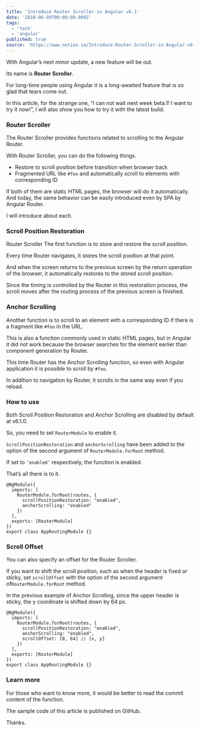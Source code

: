 ```yaml
---
title: 'Introduce Router Scroller in Angular v6.1'
date: '2018-06-09T00:00:00.000Z'
tags:
  - 'tech'
  - 'angular'
published: true
source: 'https://www.notion.so/Introduce-Router-Scroller-in-Angular-v6-1-5116a5eaca934e2c8c5d3e492a935c1c'
---
```



With Angular’s next minor update, a new feature will be out.

Its name is **Router Scroller**.

For long-time people using Angular it is a long-awaited feature that is so glad that tears come out.

In this article, for the strange one, “I can not wait next week beta.1! I want to try it now!”, I will also show you how to try it with the latest build.

### Router Scroller

The Router Scroller provides functions related to scrolling to the Angular Router.

With Router Scroller, you can do the following things.

- Restore to scroll position before transition when browser back
- Fragmented URL like `#foo` and automatically scroll to elements with corresponding ID

If both of them are static HTML pages, the browser will do it automatically. And today, the same behavior can be easily introduced even by SPA by Angular Router.

I will introduce about each.

### Scroll Position Restoration

Router Scroller The first function is to store and restore the scroll position.

Every time Router navigates, it stores the scroll position at that point.

And when the screen returns to the previous screen by the return operation of the browser, it automatically restores to the stored scroll position.

Since the timing is controlled by the Router in this restoration process, the scroll moves after the routing process of the previous screen is finished.

### Anchor Scrolling

Another function is to scroll to an element with a corresponding ID if there is a fragment like `#foo` in the URL.

This is also a function commonly used in static HTML pages, but in Angular it did not work because the browser searches for the element earlier than component generation by Router.

This time Router has the Anchor Scrolling function, so even with Angular application it is possible to scroll by `#foo`.

In addition to navigation by Router, it scrolls in the same way even if you reload.

### How to use

Both Scroll Position Restoration and Anchor Scrolling are disabled by default at v6.1.0.

So, you need to set `RouterModule` to enable it.

`ScrollPositionRestoration` and `anchorScrolling` have been added to the option of the second argument of `RouterModule.forRoot` method.

If set to `’enabled’` respectively, the function is enabled.

That’s all there is to it.

```plaintext
@NgModule({
  imports: [
    RouterModule.forRoot(routes, {
      scrollPositionRestoration: "enabled",
      anchorScrolling: "enabled"
    })
  ],
  exports: [RouterModule]
})
export class AppRoutingModule {}
```

### Scroll Offset

You can also specify an offset for the Router Scroller.

If you want to shift the scroll position, such as when the header is fixed or sticky, set `scrollOffset` with the option of the second argument of`RouterModule.forRoot` method.

In the previous example of Anchor Scrolling, since the upper header is sticky, the y coordinate is shifted down by 64 px.

```plaintext
@NgModule({
  imports: [
    RouterModule.forRoot(routes, {
      scrollPositionRestoration: "enabled",
      anchorScrolling: "enabled",
      scrollOffset: [0, 64] // [x, y]
    })
  ],
  exports: [RouterModule]
})
export class AppRoutingModule {}
```

### Learn more

For those who want to know more, it would be better to read the commit content of the function.

<LinkPreview src="https://github.com/angular/angular/commit/49c5234c6817ceae02b8bacb30adae99c45a49a9" />

The sample code of this article is published on GitHub.

<LinkPreview src="https://github.com/lacolaco/ng-router-scrolling-example" />

Thanks.
